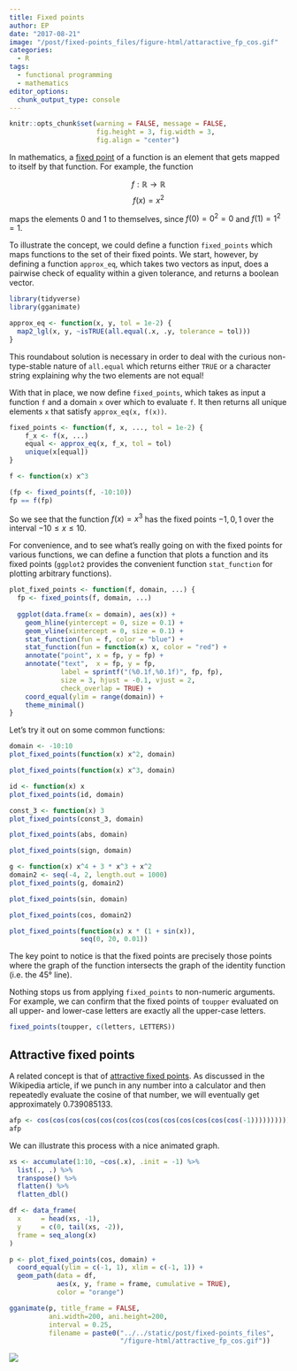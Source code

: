 ```yaml
---
title: Fixed points
author: EP
date: "2017-08-21"
image: "/post/fixed-points_files/figure-html/attaractive_fp_cos.gif"
categories: 
  - R
tags:
  - functional programming
  - mathematics
editor_options:
  chunk_output_type: console
---
```


```r
knitr::opts_chunk$set(warning = FALSE, message = FALSE, 
                      fig.height = 3, fig.width = 3,
                      fig.align = "center")
```

In mathematics, a [fixed
point](https://en.wikipedia.org/wiki/Fixed_point_(mathematics)) of a function is
an element that gets mapped to itself by that function. For example, the
function

$$
f : \mathbb{R} \rightarrow \mathbb{R}
$$
$$
f(x) = x^2
$$

maps the elements 0 and 1 to themselves, since $f(0) = 0^2 = 0$ and $f(1) = 1^2
= 1$.

To illustrate the concept, we could define a function `fixed_points` which maps
functions to the set of their fixed points. We start, however, by defining a
function `approx_eq`, which takes two vectors as input, does a pairwise check of
equality within a given tolerance, and returns a boolean vector. 

```r
library(tidyverse)
library(gganimate)
```

```r
approx_eq <- function(x, y, tol = 1e-2) {
  map2_lgl(x, y, ~isTRUE(all.equal(.x, .y, tolerance = tol)))
}
```

This roundabout solution is necessary in order to deal with the curious
non-type-stable nature of `all.equal` which returns either `TRUE` or a character
string explaining why the two elements are not equal!

With that in place, we now define `fixed_points`, which takes as input a
function `f` and a domain `x` over which to evaluate `f`. It then returns all
unique elements `x` that satisfy `approx_eq(x, f(x))`.

```r
fixed_points <- function(f, x, ..., tol = 1e-2) {
    f_x <- f(x, ...)
    equal <- approx_eq(x, f_x, tol = tol)
    unique(x[equal])
}

f <- function(x) x^3

(fp <- fixed_points(f, -10:10))
fp == f(fp)
```

So we see that the function $f(x) = x^3$ has the fixed points ${-1, 0, 1}$ over
the interval $-10 \leq x \leq 10$.

For convenience, and to see what's really going on with the fixed points for
various functions, we can define a function that plots a function and its fixed
points (`ggplot2` provides the convenient function `stat_function` for plotting
arbitrary functions).

```r
plot_fixed_points <- function(f, domain, ...) {
  fp <- fixed_points(f, domain, ...)
  
  ggplot(data.frame(x = domain), aes(x)) +
    geom_hline(yintercept = 0, size = 0.1) +
    geom_vline(xintercept = 0, size = 0.1) +
    stat_function(fun = f, color = "blue") +
    stat_function(fun = function(x) x, color = "red") +
    annotate("point", x = fp, y = fp) +
    annotate("text",  x = fp, y = fp, 
             label = sprintf("(%0.1f,%0.1f)", fp, fp),
             size = 3, hjust = -0.1, vjust = 2,
             check_overlap = TRUE) +
    coord_equal(ylim = range(domain)) +
    theme_minimal()
}
```

Let's try it out on some common functions:

```r
domain <- -10:10
plot_fixed_points(function(x) x^2, domain)
```

```r
plot_fixed_points(function(x) x^3, domain)
```

```r
id <- function(x) x
plot_fixed_points(id, domain)
```

```r
const_3 <- function(x) 3
plot_fixed_points(const_3, domain)
```

```r
plot_fixed_points(abs, domain)
```

```r
plot_fixed_points(sign, domain)
```

```r
g <- function(x) x^4 + 3 * x^3 + x^2
domain2 <- seq(-4, 2, length.out = 1000)
plot_fixed_points(g, domain2)
```

```r
plot_fixed_points(sin, domain)
```

```r
plot_fixed_points(cos, domain2)
```

```r
plot_fixed_points(function(x) x * (1 + sin(x)), 
                  seq(0, 20, 0.01))
```

The key point to notice is that the fixed points are precisely those points
where the graph of the function intersects the graph of the identity function
(i.e. the 45° line).

Nothing stops us from applying `fixed_points` to non-numeric arguments. For
example, we can confirm that the fixed points of `toupper` evaluated on all
upper- and lower-case letters are exactly all the upper-case letters.

```r
fixed_points(toupper, c(letters, LETTERS))
```

## Attractive fixed points

A related concept is that of [attractive fixed
points](https://en.wikipedia.org/wiki/Fixed_point_(mathematics)#Attractive_fixed_points).
As discussed in the Wikipedia article, if we punch in any number into a
calculator and then repeatedly evaluate the cosine of that number, we will
eventually get approximately 0.739085133.

```r
afp <- cos(cos(cos(cos(cos(cos(cos(cos(cos(cos(cos(cos(cos(-1)))))))))))))
afp
```

We can illustrate this process with a nice animated graph.

```r
xs <- accumulate(1:10, ~cos(.x), .init = -1) %>% 
  list(., .) %>% 
  transpose() %>% 
  flatten() %>% 
  flatten_dbl()

df <- data_frame(
  x     = head(xs, -1), 
  y     = c(0, tail(xs, -2)),
  frame = seq_along(x)
)

p <- plot_fixed_points(cos, domain) +
  coord_equal(ylim = c(-1, 1), xlim = c(-1, 1)) +
  geom_path(data = df, 
            aes(x, y, frame = frame, cumulative = TRUE),
            color = "orange")
```

```r
gganimate(p, title_frame = FALSE, 
          ani.width=200, ani.height=200,
          interval = 0.25,
          filename = paste0("../../static/post/fixed-points_files",
                            "/figure-html/attractive_fp_cos.gif"))
```

![](/post/fixed-points_files/figure-html/attractive_fp_cos.gif)
